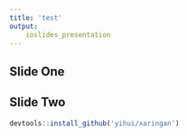 ```yaml
---
title: 'test' 
output: 
    ioslides_presentation
---
```


## Slide One

## Slide Two
```r

devtools::install_github('yihui/xaringan')
```



